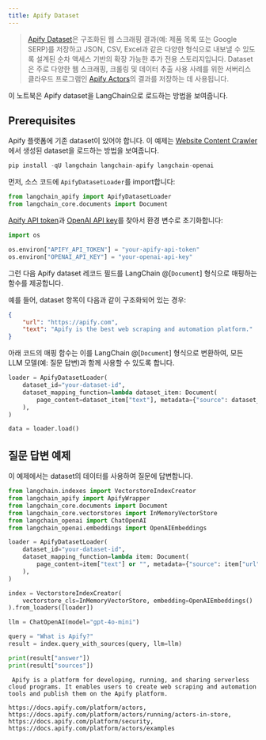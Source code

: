 ```yaml
---
title: Apify Dataset
---
```


>[Apify Dataset](https://docs.apify.com/platform/storage/dataset)은 구조화된 웹 스크래핑 결과(예: 제품 목록 또는 Google SERP)를 저장하고 JSON, CSV, Excel과 같은 다양한 형식으로 내보낼 수 있도록 설계된 순차 액세스 기반의 확장 가능한 추가 전용 스토리지입니다. Dataset은 주로 다양한 웹 스크래핑, 크롤링 및 데이터 추출 사용 사례를 위한 서버리스 클라우드 프로그램인 [Apify Actors](https://apify.com/store)의 결과를 저장하는 데 사용됩니다.

이 노트북은 Apify dataset을 LangChain으로 로드하는 방법을 보여줍니다.

## Prerequisites

Apify 플랫폼에 기존 dataset이 있어야 합니다. 이 예제는 [Website Content Crawler](https://apify.com/apify/website-content-crawler)에서 생성된 dataset을 로드하는 방법을 보여줍니다.

```python
pip install -qU langchain langchain-apify langchain-openai
```

먼저, 소스 코드에 `ApifyDatasetLoader`를 import합니다:

```python
from langchain_apify import ApifyDatasetLoader
from langchain_core.documents import Document
```

[Apify API token](https://console.apify.com/account/integrations)과 [OpenAI API key](https://platform.openai.com/account/api-keys)를 찾아서 환경 변수로 초기화합니다:

```python
import os

os.environ["APIFY_API_TOKEN"] = "your-apify-api-token"
os.environ["OPENAI_API_KEY"] = "your-openai-api-key"
```

그런 다음 Apify dataset 레코드 필드를 LangChain @[`Document`] 형식으로 매핑하는 함수를 제공합니다.

예를 들어, dataset 항목이 다음과 같이 구조화되어 있는 경우:

```json
{
    "url": "https://apify.com",
    "text": "Apify is the best web scraping and automation platform."
}
```

아래 코드의 매핑 함수는 이를 LangChain @[`Document`] 형식으로 변환하여, 모든 LLM 모델(예: 질문 답변)과 함께 사용할 수 있도록 합니다.

```python
loader = ApifyDatasetLoader(
    dataset_id="your-dataset-id",
    dataset_mapping_function=lambda dataset_item: Document(
        page_content=dataset_item["text"], metadata={"source": dataset_item["url"]}
    ),
)
```

```python
data = loader.load()
```

## 질문 답변 예제

이 예제에서는 dataset의 데이터를 사용하여 질문에 답변합니다.

```python
from langchain.indexes import VectorstoreIndexCreator
from langchain_apify import ApifyWrapper
from langchain_core.documents import Document
from langchain_core.vectorstores import InMemoryVectorStore
from langchain_openai import ChatOpenAI
from langchain_openai.embeddings import OpenAIEmbeddings
```

```python
loader = ApifyDatasetLoader(
    dataset_id="your-dataset-id",
    dataset_mapping_function=lambda item: Document(
        page_content=item["text"] or "", metadata={"source": item["url"]}
    ),
)
```

```python
index = VectorstoreIndexCreator(
    vectorstore_cls=InMemoryVectorStore, embedding=OpenAIEmbeddings()
).from_loaders([loader])
```

```python
llm = ChatOpenAI(model="gpt-4o-mini")
```

```python
query = "What is Apify?"
result = index.query_with_sources(query, llm=llm)
```

```python
print(result["answer"])
print(result["sources"])
```

```output
 Apify is a platform for developing, running, and sharing serverless cloud programs. It enables users to create web scraping and automation tools and publish them on the Apify platform.

https://docs.apify.com/platform/actors, https://docs.apify.com/platform/actors/running/actors-in-store, https://docs.apify.com/platform/security, https://docs.apify.com/platform/actors/examples
```